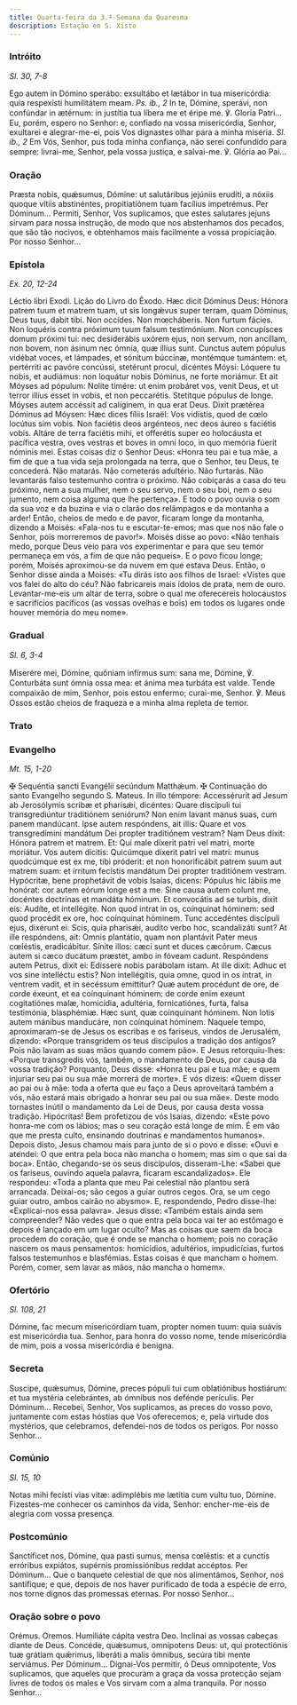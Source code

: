 ```yaml
---
title: Quarta-feira da 3.ª Semana da Quaresma
description: Estação em S. Xisto
---
```


### Intróito

<em>Sl. 30, 7-8</em>

<div class="side-by-side not-content">
  <span>
    Ego autem in Dómino sperábo: exsultábo et lætábor in tua misericórdia: quia
    respexísti humilitátem meam. <em>Ps. ib., 2</em> In te, Dómine, sperávi, non
    confúndar in ætérnum: in justítia tua líbera me et éripe me. ℣. Gloria
    Patri...
  </span>
  <span>
    Eu, porém, espero no Senhor: e, confiado na vossa misericórdia, Senhor,
    exultarei e alegrar-me-ei, pois Vos dignastes olhar para a minha miséria.
    <em>Sl. ib., 2</em> Em Vós, Senhor, pus toda minha confiança, não serei confundido
    para sempre: livrai-me, Senhor, pela vossa justiça, e salvai-me. ℣. Glória ao
    Pai...
  </span>
</div>

### Oração

<div class="side-by-side not-content">
  <span>
    Præsta nobis, quǽsumus, Dómine: ut salutáribus jejúniis erudíti, a nóxiis
    quoque vítiis abstinéntes, propitiatiónem tuam facílius impetrémus. Per
    Dóminum...
  </span>
  <span>
    Permiti, Senhor, Vos suplicamos, que estes salutares jejuns sirvam para
    nossa instrução, de modo que nos abstenhamos dos pecados, que são tão
    nocivos, e obtenhamos mais facilmente a vossa propiciação. Por nosso
    Senhor...
  </span>
</div>

### Epístola

<em>Ex. 20, 12-24</em>

<div class="side-by-side not-content">
  <span>Léctio libri Exodi.</span>
  <span>Lição do Livro do Êxodo.</span>
  <span>
    Hæc dicit Dóminus Deus: Hónora patrem tuum et matrem tuam, ut sis longǽvus
    super terram, quam Dóminus, Deus tuus, dabit tibi. Non occídes. Non
    mœcháberis. Non furtum fácies. Non loquéris contra próximum tuum falsum
    testimónium. Non concupísces domum próximi tui: nec desiderábis uxórem ejus,
    non servum, non ancíllam, non bovem, non ásinum nec ómnia, quæ illíus sunt.
    Cunctus autem pópulus vidébat voces, et lámpades, et sónitum búccinæ,
    montémque tumántem: et, pertérriti ac pavóre concússi, stetérunt procul,
    dicéntes Móysi: Lóquere tu nobis, et audiámus: non loquátur nobis Dóminus,
    ne forte moriámur. Et ait Móyses ad pópulum: Nolite timére: ut enim probáret
    vos, venit Deus, et ut terror illíus esset in vobis, et non peccarétis.
    Stetítque pópulus de longe. Móyses autem accéssit ad calíginem, in qua erat
    Deus. Dixit prætérea Dóminus ad Móysen: Hæc dices fíliis Israël: Vos
    vidístis, quod de cœlo locútus sim vobis. Non faciétis deos argénteos, nec
    deos áureo s faciétis vobis. Altáre de terra faciétis mihi, et offerétis
    super eo holocáusta et pacífica vestra, oves vestras et boves in omni loco,
    in quo memória fúerit nóminis mei.
  </span>
  <span>
    Estas coisas diz o Senhor Deus: «Honra teu pai e tua mãe, a fim de que a tua
    vida seja prolongada na terra, que o Senhor, teu Deus, te concederá. Não
    matarás. Não cometerás adultério. Não furtarás. Não levantarás falso
    testemunho contra o próximo. Não cobiçarás a casa do teu próximo, nem a sua
    mulher, nem o seu servo, nem o seu boi, nem o seu jumento, nem coisa alguma
    que lhe pertença». E todo o povo ouvia o som da sua voz e da buzina e via o
    clarão dos relâmpagos e da montanha a arder! Então, cheios de medo e de
    pavor, ficaram longe da montanha, dizendo a Moisés: «Fala-nos tu e
    escutar-te-emos; mas que nos não fale o Senhor, pois morreremos de pavor!».
    Moisés disse ao povo: «Não tenhais medo, porque Deus veio para vos
    experimentar e para que seu temor permaneça em vós, a fim de que não
    pequeis». E o povo ficou longe; porém, Moisés aproximou-se da nuvem em que
    estava Deus. Então, o Senhor disse ainda a Moisés: «Tu dirás isto aos filhos
    de Israel: «Vistes que vos falei do alto do céu? Não fabricareis mais ídolos
    de prata, nem de ouro. Levantar-me-eis um altar de terra, sobre o qual me
    oferecereis holocaustos e sacrifícios pacíficos (as vossas ovelhas e bois)
    em todos os lugares onde houver memória do meu nome».
  </span>
</div>

### Gradual

<em>Sl. 6, 3-4</em>

<div class="side-by-side not-content">
  <span>
    Miserére mei, Dómine, quóniam infírmus sum: sana me, Dómine, ℣. Conturbáta
    sunt ómnia ossa mea: et ánima mea turbáta est valde.
  </span>
  <span>
    Tende compaixão de mim, Senhor, pois estou enfermo; curai-me, Senhor. ℣.
    Meus Ossos estão cheios de fraqueza e a minha alma repleta de temor.
  </span>
</div>

### Trato


<LinkCard
  href="/missal/quaresma/quartacinzas#trato"
  title="Trato Quarta-feira de Cinzas"
/>

### Evangelho

<em>Mt. 15, 1-20</em>

<div class="side-by-side not-content">
  <span>
    <span class="text-red-500">✠</span> Sequéntia sancti Evangélii secúndum
    Matthǽum.
  </span>
  <span>
    <span class="text-red-500">✠</span> Continuação do santo Evangelho segundo
    S. Mateus.
  </span>
  <span>
    In illo témpore: Accessérurit ad Jesum ab Jerosólymis scribæ et pharisǽi,
    dicéntes: Quare discípuli tui transgrediúntur traditiónem seniórum? Non enim
    lavant manus suas, cum panem mandúcant. Ipse autem respóndens, ait illis:
    Quare et vos transgredímini mandátum Dei propter traditiónem vestram? Nam
    Deus dixit: Hónora patrem et matrem. Et: Qui male díxerit patri vel matri,
    morte moriátur. Vos autem dícitis: Quicúmque díxerit patri vel matri: munus
    quodcúmque est ex me, tibi próderit: et non honorificábit patrem suum aut
    matrem suam: et írritum fecístis mandátum Dei propter traditiónem vestram.
    Hypócritæ, bene prophetávit de vobis Isaías, dicens: Pópulus hic lábiis me
    honórat: cor autem eórum longe est a me. Sine causa autem colunt me,
    docéntes doctrínas et mandáta hóminum. Et convocátis ad se turbis, dixit
    eis: Audíte, et intellégite. Non quod intrat in os, coínquinat hóminem: sed
    quod procédit ex ore, hoc coínquinat hóminem. Tunc accedéntes discípuli
    ejus, dixérunt ei: Scis, quia pharisǽi, audíto verbo hoc, scandalizáti sunt?
    At ille respóndens, ait: Omnis plantátio, quam non plantávit Pater meus
    cœléstis, eradicábitur. Sínite illos: cæci sunt et duces cæcórum. Cæcus
    autem si cæco ducátum præstet, ambo in fóveam cadunt. Respóndens autem
    Petrus, dixit ei: Edíssere nobis parábolam istam. At ille dixit: Adhuc et
    vos sine intelléctu estis? Non intellégitis, quia omne, quod in os intrat,
    in ventrem vadit, et in secéssum emíttitur? Quæ autem procédunt de ore, de
    corde éxeunt, et ea coínquinant hóminem: de corde enim exeunt cogitatiónes
    malæ, homicídia, adultéria, fornicatiónes, furta, falsa testimónia,
    blasphémiæ. Hæc sunt, quæ coínquinant hóminem. Non lotis autem mánibus
    manducáre, non coínquinat hóminem.
  </span>
  <span>
    Naquele tempo, aproximaram-se de Jesus os escribas e os fariseus, vindos de
    Jerusalém, dizendo: «Porque transgridem os teus discípulos a tradição dos
    antigos? Pois não lavam as suas mãos quando comem pão». E Jesus
    retorquiu-lhes: «Porque transgredis vós, também, o mandamento de Deus, por
    causa da vossa tradição? Porquanto, Deus disse: «Honra teu pai e tua mãe; e
    quem injuriar seu pai ou sua mãe morrerá de morte». E vós dizeis: «Quem
    disser ao pai ou à mãe: toda a oferta que eu faço a Deus aproveitará também
    a vós, não estará mais obrigado a honrar seu pai ou sua mãe». Deste modo
    tornastes inútil o mandamento da Lei de Deus, por causa desta vossa
    tradição. Hipócritas! Bem profetizou de vós Isaías, dizendo: «Este povo
    honra-me com os lábios; mas o seu coração está longe de mim. É em vão que me
    presta culto, ensinando doutrinas e mandamentos humanos». Depois disto,
    Jesus chamou mais para junto de si o povo e disse: «Ouvi e atendei: O que
    entra pela boca não mancha o homem; mas sim o que sai da boca». Então,
    chegando-se os seus discípulos, disseram-Lhe: «Sabei que os fariseus,
    ouvindo aquela palavra, ficaram escandalizados». Ele respondeu: «Toda a
    planta que meu Pai celestial não plantou será arrancada. Deixai-os; são
    cegos a guiar outros cegos. Ora, se um cego guiar outro, ambos cairão no
    abysmo». E, respondendo, Pedro disse-lhe: «Explicai-nos essa palavra». Jesus
    disse: «Também estais ainda sem compreender? Não vedes que o que entra pela
    boca vai ter ao estômago e depois é lançado em um lugar oculto? Mas as
    coisas que saem da boca procedem do coração, que é onde se mancha o homem;
    pois no coração nascem os maus pensamentos: homicídios, adultérios,
    impudicícias, furtos falsos testemunhos e blasfémias. Estas coisas é que
    mancham o homem. Porém, comer, sem lavar as mãos, não mancha o homem».
  </span>
</div>

### Ofertório

<em>Sl. 108, 21</em>

<div class="side-by-side not-content">
  <span>
    Dómine, fac mecum misericórdiam tuam, propter nomen tuum: quia suávis est
    misericórdia tua.
  </span>
  <span>
    Senhor, para honra do vosso nome, tende misericórdia de mim, pois a vossa
    misericórdia é benigna.
  </span>
</div>

### Secreta

<div class="side-by-side not-content">
  <span>
    Suscipe, quǽsumus, Dómine, preces pópuli tui cum oblatiónibus hostiárum: et
    tua mystéria celebrántes, ab ómnibus nos defénde perículis. Per Dóminum...
  </span>
  <span>
    Recebei, Senhor, Vos suplicamos, as preces do vosso povo, juntamente com
    estas hóstias que Vos oferecemos; e, pela virtude dos mystérios, que
    celebramos, defendei-nos de todos os perigos. Por nosso Senhor...
  </span>
</div>

### Comúnio

<em>Sl. 15, 10</em>

<div class="side-by-side not-content">
  <span>
    Notas mihi fecísti vias vitæ: adimplébis me lætítia cum vultu tuo, Dómine.
  </span>
  <span>
    Fizestes-me conhecer os caminhos da vida, Senhor: encher-me-eis de alegria
    com vossa presença.
  </span>
</div>

### Postcomúnio

<div class="side-by-side not-content">
  <span>
    Sanctíficet nos, Dómine, qua pasti sumus, mensa cœléstis: et a cunctis
    erróribus expiátos, supérnis promissiónibus reddat accéptos. Per Dóminum...
  </span>
  <span>
    Que o banquete celestial de que nos alimentámos, Senhor, nos santifique; e
    que, depois de nos haver purificado de toda a espécie de erro, nos torne
    dignos das promessas eternas. Por nosso Senhor...
  </span>
</div>

### Oração sobre o povo

<div class="side-by-side not-content">
  <span class="text-red-500 text-center">Orémus.</span>
  <span class="text-red-500 text-center">Oremos.</span>
  <span>Humiliáte cápita vestra Deo.</span>
  <span>Inclinai as vossas cabeças diante de Deus.</span>
  <span>
    Concéde, quǽsumus, omnípotens Deus: ut, qui protectiónis tuæ grátiam
    quǽrimus, liberáti a malis ómnibus, secúra tibi mente serviámus. Per
    Dóminum...
  </span>
  <span>
    Dignai-Vos permitir, ó Deus omnipotente, Vos suplicamos, que aqueles que
    procuram a graça da vossa protecção sejam livres de todos os males e Vos
    sirvam com a alma tranquila. Por nosso Senhor...
  </span>
</div>

